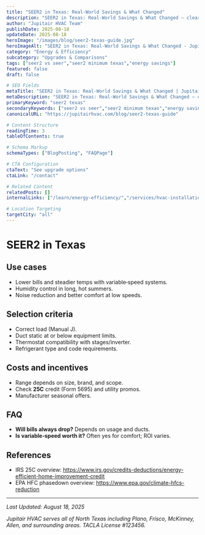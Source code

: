 ```yaml
---
title: "SEER2 in Texas: Real-World Savings & What Changed"
description: "SEER2 in Texas: Real-World Savings & What Changed — clear steps, practical detail, and when to call a pro in North Texas."
author: "Jupitair HVAC Team"
publishDate: 2025-08-18
updateDate: 2025-08-18
heroImage: "/images/blog/seer2-texas-guide.jpg"
heroImageAlt: "SEER2 in Texas: Real-World Savings & What Changed - Jupitair HVAC"
category: "Energy & Efficiency"
subcategory: "Upgrades & Comparisons"
tags: ["seer2 vs seer","seer2 minimum texas","energy savings"]
featured: false
draft: false

# SEO Fields
metaTitle: "SEER2 in Texas: Real-World Savings & What Changed | Jupitair HVAC"
metaDescription: "SEER2 in Texas: Real-World Savings & What Changed — clear steps, practical detail, and when to call a pro in North Texas."
primaryKeyword: "seer2 texas"
secondaryKeywords: ["seer2 vs seer","seer2 minimum texas","energy savings"]
canonicalURL: "https://jupitairhvac.com/blog/seer2-texas-guide"

# Content Structure
readingTime: 3
tableOfContents: true

# Schema Markup
schemaTypes: ["BlogPosting", "FAQPage"]

# CTA Configuration
ctaText: "See upgrade options"
ctaLink: "/contact"

# Related Content
relatedPosts: []
internalLinks: ["/learn/energy-efficiency/","/services/hvac-installation/"]

# Location Targeting
targetCity: "all"
---
```



# SEER2 in Texas



## Use cases
- Lower bills and steadier temps with variable‑speed systems.
- Humidity control in long, hot summers.
- Noise reduction and better comfort at low speeds.



<BlogCTA variant="inline" />
</div>

## Selection criteria
- Correct load (Manual J).
- Duct static at or below equipment limits.
- Thermostat compatibility with stages/inverter.
- Refrigerant type and code requirements.


## Costs and incentives
- Range depends on size, brand, and scope.
- Check **25C** credit (Form 5695) and utility promos.
- Manufacturer seasonal offers.


## FAQ
- **Will bills always drop?** Depends on usage and ducts.
- **Is variable‑speed worth it?** Often yes for comfort; ROI varies.


## References
- IRS 25C overview: https://www.irs.gov/credits-deductions/energy-efficient-home-improvement-credit
- EPA HFC phasedown overview: https://www.epa.gov/climate-hfcs-reduction

---

<BlogCTA variant="end" />

*Last Updated: August 18, 2025*

*Jupitair HVAC serves all of North Texas including Plano, Frisco, McKinney, Allen, and surrounding areas. TACLA License #123456.*
